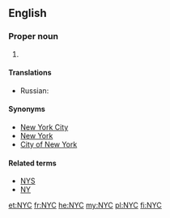 {{also|nyc}}
==English==

===Proper noun===
{{wikipedia|New York City}}
{{en-proper noun}}

# {{abbreviation of|lang=en|[[New York City]]}}

====Translations====
{{trans-top|New York City}}
* Russian: {{t|ru|г. Нью-Йо́рк|m}}
{{trans-mid}}
{{trans-bottom}}

====Synonyms====
* [[New York City]]
* [[New York]]
* [[City of New York]]

====Related terms====
* [[NYS]]
* [[NY]]

[[et:NYC]]
[[fr:NYC]]
[[he:NYC]]
[[my:NYC]]
[[pl:NYC]]
[[fi:NYC]]